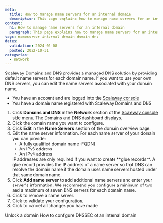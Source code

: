 ```yaml
---
meta:
  title: How to manage name servers for an internal domain
  description: This page explains how to manage name servers for an internal domain with Scaleway Domains and DNS.
content:
  h1: How to manage name servers for an internal domain
  paragraph: This page explains how to manage name servers for an internal domain with Scaleway Domains and DNS.
tags: nameserver internal-domain domain dns
dates:
  validation: 2024-02-08
  posted: 2022-10-31
categories:
  - network
---
```


Scaleway Domains and DNS provides a managed DNS solution by providing default name servers for each domain name. If you want to use your own DNS servers, you can edit the name servers associated with your domain name.

<Macro id="requirements" />

<Message type="requirement">

- You have an account and are logged into the [Scaleway console](https://console.scaleway.com)
- You have a domain name registered with Scaleway Domains and DNS

</Message>

1. Click **Domains and DNS** in the **Network** section of the [Scaleway console](https://console.scaleway.com) side menu. The Domains and DNS dashboard displays.
2. Click the domain name you want to configure.
3. Click **Edit** in the **Name Servers** section of the domain overview page.
4. Edit the name server information. For each name server of your domain you can provide:
    * A fully qualified domain name (FQDN)
    * An IPv6 address
    * An IPv4 address
    <Message type="tip">
      IP addresses are only required if you want to create **glue records**. A glue record provides the IP address of a name server so that DNS can resolve the domain name if the domain uses name servers hosted under that same domain name.
    </Message>
5. Click **Add name server** to add additional name servers and enter your server's information.
    <Message type="tip">
      We recommend you configure a minimum of two and a maximum of seven DNS servers for each domain name.
    </Message>
6. Click <Icon name="delete" /> to remove a name server.
7. Click <Icon name="validate" /> to validate your configuration.
8. Click <Icon name="cancel" /> to cancel all changes you have made.

<Navigation title="See also">
  <PreviousButton to="/network/domains-and-dns/how-to/unlock-internal-domain/">Unlock a domain</PreviousButton>
  <NextButton to="/network/domains-and-dns/how-to/configure-dnssec-internal-domain/">How to configure DNSSEC of an internal domain</NextButton>
</Navigation>